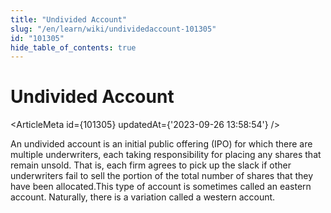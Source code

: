 ```yaml
---
title: "Undivided Account"
slug: "/en/learn/wiki/undividedaccount-101305"
id: "101305"
hide_table_of_contents: true
---
```



# Undivided Account

<ArticleMeta id={101305} updatedAt={'2023-09-26 13:58:54'} />
<div className='border-solid border-b border-t-0 my-4 border-[var(--ifm-color-gray-300)]' />

An undivided account is an initial public offering (IPO) for which there are multiple underwriters, each taking responsibility for placing any shares that remain unsold. That is, each firm agrees to pick up the slack if other underwriters fail to sell the portion of the total number of shares that they have been allocated.This type of account is sometimes called an eastern account. Naturally, there is a variation called a western account.
